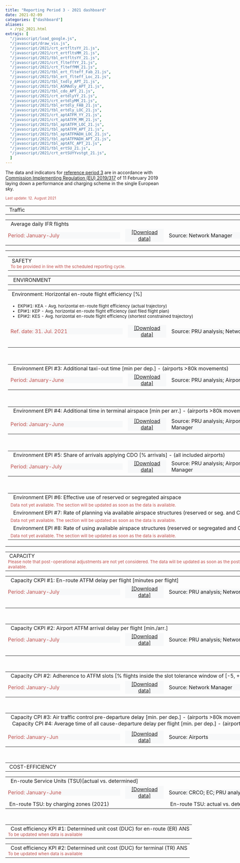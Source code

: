 ```yaml
---
title: "Reporting Period 3 - 2021 dashboard"
date: 2021-02-09
categories: ["dashboard"]
aliases:
  - /rp2_2021.html
extrajs: [
  "/javascript/load_google.js",
  "/javascript/draw_vis.js",
  "/javascript/2021/crt_ertfltsYY_21.js",
  "/javascript/2021/crt_ertfltsMM_21.js",
  "/javascript/2021/tbl_ertfltsYY_21.js",
  "/javascript/2021/crt_flteffYY_21.js",
  "/javascript/2021/crt_flteffMM_21.js",
  "/javascript/2021/tbl_ert_flteff_Fab_21.js",
  "/javascript/2021/tbl_ert_flteff_Loc_21.js",
  "/javascript/2021/tbl_txdly_APT_21.js",
  "/javascript/2021/tbl_ASMAdly_APT_21.js",
  "/javascript/2021/tbl_cdo_APT_21.js",
  "/javascript/2021/crt_ertdlyYY_21.js",
  "/javascript/2021/crt_ertdlyMM_21.js",
  "/javascript/2021/tbl_ertdly_FAB_21.js",
  "/javascript/2021/tbl_ertdly_LOC_21.js",
  "/javascript/2021/crt_aptATFM_YY_21.js",
  "/javascript/2021/crt_aptATFM_MM_21.js",
  "/javascript/2021/tbl_aptATFM_LOC_21.js",
  "/javascript/2021/tbl_aptATFM_APT_21.js",
  "/javascript/2021/tbl_aptATFMADH_LOC_21.js",
  "/javascript/2021/tbl_aptATFMADH_APT_21.js",
  "/javascript/2021/tbl_aptATC_APT_21.js",
  "/javascript/2021/tbl_ertSU_21.js",
  "/javascript/2021/crt_ertSUYYvstgt_21.js",
  ]
---
```

<script type="text/javascript" src="//www.google.com/jsapi"></script>

The data and indicators for [reference period 3][ref3] are in accordance with [Commission Implementing Regulation (EU) 2019/317][no317_2019] of 11 February 2019 laying down a performance and charging scheme in the single European sky.

<small><span style="color:#C0504D;">Last update: 12. August 2021</small></span>
<!-- TRAFFIC -->
<table style="text-align: left; width: 950px;" border="0" cellpadding="2" cellspacing="2">
  <tbody>
  <tr>
  <td colspan="2" rowspan="1" style="width: 950px"><div class="head2">&nbsp;Traffic</div></td>
  </tr>
    <table style="width: 950px;" border="0" cellpadding="1" cellspacing="1">
        <tbody>
        <tr>
        <td colspan="4" rowspan="1"><div class="head3">&nbsp; Average daily IFR flights</div></td>
        </tr>
        <tr>
          <td><div style="width: 350px; text-align: left; background-color:#f7f8f9; vertical-align: top;" class="data-period"> <span style="color:#C0504D;">Period: January-July</span></div></td>
          <td><div style="width: 120px; text-align: center; background-color:#f7f8f9; vertical-align: top;"><span style="color: rgb(102, 102, 102);"><a href="https://docs.google.com/spreadsheets/d/15t9A1n_RAf8EJav-MOOnOY8ot05c5uWUmmtlc9Q9rqM/edit?usp=sharing&hl=en_GB" target="_blank">[Download data]</a></span></div></td>
          <td><div style="width: 350px; text-align: left; background-color:#f7f8f9; vertical-align: top;" class="data-source">Source: Network Manager</div></td>
          <td><div style="width: 120px; text-align: center; background-color:#f7f8f9; vertical-align: top;"> <span style="color: rgb(102, 102, 102);"><a href='{{< relref "/metadata/minutes-of-en-route-atfm-delay-per-flight.Rmd" >}}' target="_blank">[Meta data]</a></span></div></td>
        </tr>     
        <tr>
          <td colspan="2" rowspan="1" style="width: 475px; vertical-align: top;">
            <div id="crt_cap_ert_YY"></div>
            <div style="float: left;" id="crt_ertfltsYY_21"></div>
            <div style="float: left;" id="crt_ertfltsMM_21"></div></td>
          <td colspan="2" rowspan="1" style="width: 475px; vertical-align: top;">
          <div style="float: top;" id="tbl_ertfltsYY_21"></div></td>
        </tr>
      </tbody>
      </table>
</tbody>
</table>

<table style="text-align: left; width: 950px;" border="0" cellpadding="2" cellspacing="2">
  <tbody>
  <tr>
    <td colspan="4" rowspan="1" style="width: 950px">
        <table style="text-align: left; width: 950px;" border="0" cellpadding="2" cellspacing="2">
        <tbody>
    <tr>
            <td colspan="4" rowspan="1" style="width: 950px"><div class="head2">&nbsp;SAFETY</div><small><span style="color:#C0504D;">
            To be provided in line with the scheduled reporting cycle.
       <!--   <ul>
              <li>SKPI#1: Effectiveness of Safety Management (EoSM)</li>
              <li>SPI#1: Separation Minima Infringements (SMI)</li>
              <li>SPI#2: Separation Minima Infringements (SMI) with any contributions from ATS or CNS</li>
              <li>SPI#3: Runway Incursions (RI)</li>
              <li>SPI#4: Runway Incursions with any contribution from ATS or CNS</li>
              <li>SPI#5: Application of automatic safety data recording</li>
            </ul>  -->
            </small></span></td>
  </tr>
  </tbody>
</table>

<!-- ENVIRONMENT-->
<table style="text-align: left; width: 950px;" border="0" cellpadding="2" cellspacing="2">
  <tbody>
  <tr>
  <td colspan="4" rowspan="1" style="width: 950px"><div class="head2">&nbsp; ENVIRONMENT</div></td>
   </tr>
   <!-- Horizontal en-route flight efficiency-->
   <table style="width: 950px;" border="0" cellpadding="1" cellspacing="1">
     <tbody>
        <tr>
       <td colspan="4" rowspan="1"><div class="head3">&nbsp;Environment: Horizontal en-route flight efficiency [%]</div></td>
        </tr>
         <tr>
         <td colspan="4" rowspan="1" style="width: 950px"><small><span>
            <ul>
              <li>EKPI#1: KEA - Avg. horizontal en-route flight efficiency (actual trajectory)</li>
              <li>EPI#1: KEP - Avg. horizontal en-route flight efficiency (last filed flight plan)</li>
              <li>EPI#2: KES - Avg. horizontal en-route flight efficiency (shortest constrained trajectory)</li>
            </ul></small></span></td>
         </tr>
         <tr>
          <td><div style="width: 350px; text-align: left; background-color:#f7f8f9; vertical-align: top;" class="data-period"> <span style="color:#C0504D;">Ref. date: 31. Jul. 2021</span></div></td>
          <td><div style="width: 120px; text-align: center; background-color:#f7f8f9; vertical-align: top;"><span style="color: rgb(102, 102, 102);"><a href="https://docs.google.com/spreadsheets/d/1aMDYvWYjySSoFiDlXNzJyFISXNYpVD-Z1-Kodh5wSqg/edit?usp=sharing&hl=en_GB" target="_blank">[Download data]</a></span></div></td>
          <td><div style="width: 350px; text-align: left; background-color:#f7f8f9; vertical-align: top;" class="data-source">Source: PRU analysis; Network Manager</div></td>
          <td><div style="width: 120px; text-align: center; background-color:#f7f8f9; vertical-align: top;"> <span style="color: rgb(102, 102, 102);"><a href='{{< relref "/metadata/average-horizontal-en-route-inefficiency.md" >}}' target="_blank">[Meta data]</a></span></div></td>
         </tr>
        <tr>
            <td colspan="2" rowspan="1" style="width: 475px; vertical-align: top;">
                <div id="crt_flteffYY_21"></div><br>
                <div id="tbl_ert_flteff_Fab_21"></div></td>
            <td colspan="2" rowspan="1" style="width: 475px; vertical-align: top;">
                <div id="crt_flteffMM_21"></div><br>
                <div id="tbl_ert_flteff_Loc_21"></div></td>
          </tr>
          </tbody>
     </table><br>
   <!-- Additional taxi-out time-->
        <table style="width: 950px;" border="0" cellpadding="1" cellspacing="1">
          <tbody>
          <tr>
            <td colspan="4" rowspan="1"><div class="head3">&nbsp; Environment EPI #3: Additional taxi-out time [min per dep.] - (airports >80k movements)</div><span style="color:#C0504D;"></span></td>
          </tr>
        <!--   <tr>
          <td colspan="4" rowspan="1" style="width: 950px"><div><span style="color:#C0504D;"><small>Data for January 2021 will only be available as of March 2021. This section will be updated as soon as the data is available.</span></div></small></td>
        </tr>-->
         <tr>
            <td><div style="width: 350px; text-align: left; background-color:#f7f8f9; vertical-align: top;" class="data-period"> <span style="color:#C0504D;">Period: January-June</span></div></td>
            <td><div style="width: 120px; text-align: center; background-color:#f7f8f9; vertical-align: top;"><span style="color: rgb(102, 102, 102);"><a href="https://docs.google.com/spreadsheets/d/1zq8q6Ts-zlJn6WqsVxViCBA-gKkNWUs-bds91Q5FZTI/edit?usp=sharing&hl=en_GB" target="_blank">[Download data]</a></span></div></td>
            <td><div style="width: 350px; text-align: left; background-color:#f7f8f9; vertical-align: top;" class="data-source">Source: PRU analysis; Airports</div></td>
            <td><div style="width: 120px; text-align: center; background-color:#f7f8f9; vertical-align: top;"> <span style="color: rgb(102, 102, 102);"><a href='{{< relref "/metadata/additional-taxi-out-time.html" >}}' target="_blank">[Meta data]</a></span></div></td>
          </tr>
          <tr>
            <td colspan="4" rowspan="1" style="vertical-align: top;"><div id="tbl_txdly_APT_21"></div></td>
          </tr>
          </tbody>
        </table><br>
    <!-- Additional ASMA time-->
        <table style="width: 950px;" border="0" cellpadding="1" cellspacing="1">
          <tbody>
          <tr>
            <td colspan="4" rowspan="1"><div class="head3">&nbsp; Environment EPI #4: Additional time in terminal airspace [min per arr.] - (airports >80k movements)</div><span style="color:#C0504D;"></span></td>
          </tr>
         <!--<tr>
          <td colspan="4" rowspan="1" style="width: 950px"><div><span style="color:#C0504D;"><small>Data for January 2021 will only be available as of March 2021. This section will be updated as soon as the data is available.</span></div></small></td>
          </tr>--> 
        <tr>
          <td colspan="4" rowspan="1" style="width: 950px"></td>
          </tr>
          <tr>
            <td><div style="width: 350px; text-align: left; background-color:#f7f8f9; vertical-align: top;" class="data-period"> <span style="color:#C0504D;">Period: January-June</span></div></td>
            <td><div style="width: 120px; text-align: center; background-color:#f7f8f9; vertical-align: top;"><span style="color: rgb(102, 102, 102);"><a href="https://docs.google.com/spreadsheets/d/1oLhnoqi3mtfhULudd3daY8OGzrC4gn6PXWbZ-F281Ag/edit?usp=sharing&hl=en_GB" target="_blank">[Download data]</a></span></div></td>
            <td><div style="width: 350px; text-align: left; background-color:#f7f8f9; vertical-align: top;" class="data-source">Source: PRU analysis; Airports; Network Manager</div></td>
            <td><div style="width: 120px; text-align: center; background-color:#f7f8f9; vertical-align: top;"> <span style="color: rgb(102, 102, 102);"><a href='{{< relref "/metadata/additional-asma-time.html" >}}' target="_blank">[Meta data]</a></span></div></td>
          </tr>
          <tr>
            <td colspan="4" rowspan="1" style="vertical-align: top;"><div id="tbl_ASMAdly_APT_21"></div></td>
          </tr>
          </tbody>
        </table>  <br>
    <!-- Share of arrivals applying CDO -->
        <table style="width: 950px;" border="0" cellpadding="1" cellspacing="1">
          <tbody>
          <tr>
            <td colspan="4" rowspan="1"><div class="head3">&nbsp; Environment EPI #5: Share of arrivals applying CDO [% arrivals] - (all included airports)</div><span style="color:#C0504D;"></span></td>
          </tr>
    <!--  <tr>
          <td colspan="4" rowspan="1" style="width: 950px"><div><span style="color:#C0504D;"><small>Data for June and August not yet available due to processing issues. The section will be updated as soon as the data is available.</span></div></small></td>
          </tr> -->
          <tr>
            <td><div style="width: 350px; text-align: left; background-color:#f7f8f9; vertical-align: top;" class="data-period"> <span style="color:#C0504D;">Period: January-July</span></div></td>
            <td><div style="width: 120px; text-align: center; background-color:#f7f8f9; vertical-align: top;"><span style="color: rgb(102, 102, 102);"><a href="https://docs.google.com/spreadsheets/d/10PNtePohKfQAnrvaSK-M_iRuU0Z0GwoE5cDJMc32UeE/edit?usp=sharing&hl=en_GB" target="_blank">[Download data]</a></span></div></td>
            <td><div style="width: 350px; text-align: left; background-color:#f7f8f9; vertical-align: top;" class="data-source">Source: PRU analysis; Airports; Network Manager</div></td>
            <td><div style="width: 120px; text-align: center; background-color:#f7f8f9; vertical-align: top;"> <span style="color: rgb(102, 102, 102);"> </span></div></td>
          </tr>
          <tr>
            <td colspan="4" rowspan="1" style="vertical-align: top;"><div id="tbl_cdo_APT_21"></div></td>
          </tr>
          </tbody>
        </table><br>
 <!-- Use of share airspace etc -->
        <table style="width: 950px;" border="0" cellpadding="1" cellspacing="1">
          <tbody>
          <tr>
            <td colspan="4" rowspan="1"><div class="head3">&nbsp; Environment EPI #6: Effective use of reserved or segregated airspace</div><span style="color:#C0504D;"></span></td>
          </tr>
          <tr>
            <td colspan="4" rowspan="1" style="width: 950px"><div><span style="color:#C0504D;"><small>Data not yet available. The section will be updated as soon as the data is available.</span></div></small></td>
          </tr>
          <tr>
            <td colspan="4" rowspan="1"><div class="head3">&nbsp; Environment EPI #7: Rate of planning via available airspace structures (reserved or seg. and CDRs)</div><span style="color:#C0504D;"></span></td>
          </tr>
          <tr>
            <td colspan="4" rowspan="1" style="width: 950px"><div><span style="color:#C0504D;"><small>Data not yet available. The section will be updated as soon as the data is available.</span></div></small></td>
          </tr>
          <tr>
            <td colspan="4" rowspan="1"><div class="head3">&nbsp; Environment EPI #8: Rate of using available airspace structures (reserved or segregated and CDRs)</div><span style="color:#C0504D;"></span></td>
          </tr>
          <tr>
            <td colspan="4" rowspan="1" style="width: 950px"><div><span style="color:#C0504D;"><small>Data not yet available. The section will be updated as soon as the data is available.</span></div></small></td>
          </tr>
          </tbody>
        </table>
    </tbody>
</table>

<!-- CAPACITY-->
<table style="text-align: left; width: 950px;" border="0" cellpadding="2" cellspacing="2">
  <tbody>
    <tr>
      <td colspan="4" rowspan="1" style="width: 950px"><div class="head2">&nbsp;CAPACITY</div><span style="color:#C0504D;"><small>Please note that post-operational adjustments are not yet considered. The data will be updated as soon as the post-operational results are available.</span></small></td>
    </tr>
      <!-- EN-ROUTE ATFM DELAYS-->
       <table style="width: 950px;" border="0" cellpadding="1" cellspacing="1">
          <tbody>
          <tr>
            <td colspan="4" rowspan="1"><div class="head3">&nbsp; Capacity CKPI #1: En-route ATFM delay per flight [minutes per flight]</div></td>
          </tr>
          <tr>
            <td><div style="width: 350px; text-align: left; background-color:#f7f8f9; vertical-align: top;" class="data-period"> <span style="color:#C0504D;">Period: January-July</span></div></td>
            <td><div style="width: 120px; text-align: center; background-color:#f7f8f9; vertical-align: top;"><span style="color: rgb(102, 102, 102);"><a href="https://docs.google.com/spreadsheets/d/1cnpFZX-vwSSq2UfyDTtOGO1VJbTEu4GZC67C1RxaRtc/edit?usp=sharing&hl=en_GB" target="_blank">[Download data]</a></span></div></td>
            <td><div style="width: 350px; text-align: left; background-color:#f7f8f9; vertical-align: top;" class="data-source">Source: PRU analysis; Network Manager</div></td>
            <td><div style="width: 120px; text-align: center; background-color:#f7f8f9; vertical-align: top;"> <span style="color: rgb(102, 102, 102);"><a href='{{< relref "/metadata/minutes-of-en-route-atfm-delay-per-flight.md" >}}' target="_blank">[Meta data]</a></span></div></td>
          </tr>
          <tr>
            <td colspan="2" rowspan="1" style="width: 475px; vertical-align: top;">
                <div id="crt_ertdlyYY_21"></div><br>
                <div id="tbl_ertdly_FAB_21"></div></td>
            <td colspan="2" rowspan="1" style="width: 475px; vertical-align: top;">
                <div id="crt_ertdlyMM_21"></div><br>
                <div id="tbl_ertdly_LOC_21"></div></td>
          </tr>
          </tbody>
        </table>  <br>
      <!-- AIRPORT ATFM ARRIVAL DELAYS-->
        <table style="width: 950px;" border="0" cellpadding="1" cellspacing="1">
          <tbody>
          <tr>
            <td colspan="4" rowspan="1"><div class="head3">&nbsp; Capacity CKPI #2: Airport ATFM arrival delay per flight [min./arr.]</div></td>
          </tr>
          <tr>
            <td><div style="width: 350px; text-align: left; background-color:#f7f8f9; vertical-align: top;" class="data-period"> <span style="color:#C0504D;">Period: January-July</span></div></td>
            <td><div style="width: 120px; text-align: center; background-color:#f7f8f9; vertical-align: top;"><span style="color: rgb(102, 102, 102);"><a href="https://docs.google.com/spreadsheets/d/1nsqS1vSI3pVDiiDtWyQR9aaJWMKNKRzOfmda-lMlpRc/edit?usp=sharing&hl=en_GB" target="_blank">[Download data]</a></span></div></td>
            <td><div style="width: 350px; text-align: left; background-color:#f7f8f9; vertical-align: top;" class="data-source">Source: PRU analysis; Network Manager</div></td>
            <td><div style="width: 120px; text-align: center; background-color:#f7f8f9; vertical-align: top;"> <span style="color: rgb(102, 102, 102);"><a href='{{< relref "/metadata/airport-atfm-delay.md" >}}' target="_blank">[Meta data]</a></span></div></td>
          </tr>
          <tr>
            <td colspan="2" rowspan="1" style="width: 475px; vertical-align: top;">
                <div id="crt_aptATFM_YY_21"></div><br>
                <div id="tbl_aptATFM_LOC_21"></div></td>
            <td colspan="2" rowspan="1" style="width: 475px; vertical-align: top;">
                <div id="crt_aptATFM_MM_21"></div><br>
                <div id="tbl_aptATFM_APT_21"></div></td>
          </tr>
          </tbody>
        </table>
    <br>
      <!-- ADHERENCE TO ATFM SLOTS--> 
        <table style="width: 950px;" border="0" cellpadding="1" cellspacing="1">
          <tbody>
          <tr>
            <td colspan="4" rowspan="1"><div class="head3">&nbsp; Capacity CPI #2: Adherence to ATFM slots [% flights inside the slot tolerance window of [-5, +10 min.]]</div></td>
          </tr>
          <tr>
            <td><div style="width: 350px; text-align: left; background-color:#f7f8f9; vertical-align: top;" class="data-period"> <span style="color:#C0504D;">Period: January-July</span></div></td>
            <td><div style="width: 120px; text-align: center; background-color:#f7f8f9; vertical-align: top;"><span style="color: rgb(102, 102, 102);"><a href="https://docs.google.com/spreadsheets/d/1rMUI-Txv1Vf3T6qTNxckLF3M7o4J7HBoDsqD5krMYtw/edit?usp=sharing&hl=en_GB" target="_blank">[Download data]</a></span></div></td>
            <td><div style="width: 350px; text-align: left; background-color:#f7f8f9; vertical-align: top;" class="data-source">Source: Network Manager</div></td>
            <td><div style="width: 120px; text-align: center; background-color:#f7f8f9; vertical-align: top;"> <span style="color: rgb(102, 102, 102);"><a href='{{< relref "/metadata/atfm-slot-adherence.md" >}}' target="_blank">[Meta data]</a></span></div></td>
          </tr>
          <tr>
            <td colspan="2" rowspan="1" style="width: 475px; vertical-align: top;">
                <div style="float: top;" id="tbl_aptATFMADH_LOC_21"></div></td>
            <td colspan="2" rowspan="1" style="width: 475px; vertical-align: top;">
                <div style="float: top;" id="tbl_aptATFMADH_APT_21"></div></td>
          </tr>
          </tbody>
        </table>
  <br>
    <!-- ATC PRE DEPARTURE DELAYS-->
      <table style="width: 950px;" border="0" cellpadding="1" cellspacing="1">
        <tbody>
        <tr>
          <td colspan="4" rowspan="1"><div class="head3">&nbsp; Capacity CPI #3: Air traffic control pre-departure delay [min. per dep.] - (airports >80k movements)<br>&nbsp; &nbsp;Capacity CPI #4: Average time of all cause-departure delay per flight [min. per dep.] - (airports >80k movements)</div></td>
        </tr>
        <!-- <tr>
          <td colspan="4" rowspan="1" style="width: 950px"><div><span style="color:#C0504D;"><small>Data for January 2021 will only be available as of March 2021. This section will be updated as soon as the data is available.</span></div></small></td>
        </tr>-->
        <tr>
          <td colspan="4" rowspan="1" style="width: 950px"></td>
        </tr>
        <tr>
          <td><div style="width: 350px; text-align: left; background-color:#f7f8f9; vertical-align: top;" class="data-period"> <span style="color:#C0504D;">Period: January-Jun</span></div></td>
          <td><div style="width: 120px; text-align: center; background-color:#f7f8f9; vertical-align: top;"><span style="color: rgb(102, 102, 102);"><a href="https://docs.google.com/spreadsheets/d/1HEI019X3eryd5TPRNf77R8-CMu78Vzz1A8V0t1UxSLQ/edit?usp=sharing&hl=en_GB" target="_blank">[Download data]</a></span></div></td>
          <td><div style="width: 350px; text-align: left; background-color:#f7f8f9; vertical-align: top;" class="data-source">Source: Airports</div></td>
          <td><div style="width: 120px; text-align: center; background-color:#f7f8f9; vertical-align: top;"> <span style="color: rgb(102, 102, 102);"><a href='{{< relref "/metadata/atc-pre-departure-delay.md" >}}' target="_blank">[Meta data]</a></span></div></td>
        </tr>
        <tr>
          <td colspan="4" rowspan="1"> 
              <div style="float: top;" id="tbl_aptATC_APT_21"></div></td>
        </tr>
        </tbody>
      </table>
</table><br>
<!-- COST-EFFICIENCY-->
<table style="text-align: left; width: 950px;" border="0" cellpadding="2" cellspacing="2">
  <tbody>
  <tr>
    <td colspan="4" rowspan="1" style="width: 950px"><div class="head2">&nbsp;COST-EFFICIENCY</div></td>
  </tr>
   <!-- EN-ROUTE SERVICE UNITS-->
      <table style="width: 950px;" border="0" cellpadding="1" cellspacing="1">
        <tbody>
          <tr>
            <td colspan="4" rowspan="1"><div class="head3">&nbsp; En-route Service Units (TSU)[actual vs. determined]</div></td>
          </tr>
          <tr>
            <td><div style="width: 350px; text-align: left; background-color:#f7f8f9; vertical-align: top;" class="data-period"> <span style="color:#C0504D;">Period: January-June</span></div></td>
            <td><div style="width: 120px; text-align: center; background-color:#f7f8f9; vertical-align: top;"><span style="color: rgb(102, 102, 102);"><a href="https://docs.google.com/spreadsheets/d/1U5hGY6df3-XkMc2UCtBcje3iySuh04YnSen5QgWQvV0/edit?usp=sharing" target="_blank">[Download data]</a></span></div></td>
            <td><div style="width: 350px; text-align: left; background-color:#f7f8f9; vertical-align: top;" class="data-source">Source: CRCO; EC; PRU analysis </div></td>
            <td><div style="width: 120px; text-align: center; background-color:#f7f8f9; vertical-align: top;"> <span style="color: rgb(102, 102, 102);"></span></div></td>
          </tr>
          <tr>
            <td colspan="2" rowspan="1" style="width: 475px, text-align: center; vertical-align: top; ">
              <div class="head4">&nbsp;En-route TSU: by charging zones (2021)</div>
              <div style="float: top;" id="tbl_ertSU_21"></div></td>
            <td colspan="2" rowspan="1" style="width: 475px, text-align: center; vertical-align: top; ">
              <div class="head4">&nbsp;En-route TSU: actual vs. determined (2021)</div>
              <div style="float: top;" id="crt_ertSUYYvstgt_21"></div></td>
          </tr>
        </tbody>
      </table> <br>
    <!-- DETERMINED UNIT COSTS FOR EN ROUTE ANS-->
       <table style="text-align: left; width: 950px;" border="0" cellpadding="1" cellspacing="1">
       <tbody>
            <tr>
              <td colspan="4" rowspan="1"><div class="head3">&nbsp; Cost efficiency KPI #1: Determined unit cost (DUC) for en-route (ER) ANS</div><span style="color:#C0504D;"><small>To be updated when data is available</small></span></td>
            </tr>
      </tbody>
     </table>
     <!-- DETERMINED UNIT COSTS FOR TERMINAL ANS-->
       <table style="text-align: left; width: 950px;" border="0" cellpadding="2" cellspacing="2">
            <tbody>
            <tr>
              <td colspan="4" rowspan="1"><div class="head3">&nbsp; Cost efficiency KPI #2: Determined unit cost (DUC) for terminal (TR) ANS</div><span style="color:#C0504D;"><small>To be updated when data is available</small></span></td>
            </tr>
        </tbody>
      </table>
  </tbody>
</table>

<script src="//d3js.org/d3.v3.min.js" type="text/javascript"></script>
<script type="text/javascript" src="https://pym.nprapps.org/pym.v1.min.js"></script>


[no317_2019]: https://eur-lex.europa.eu/legal-content/EN/TXT/?uri=uriserv:OJ.L_.2019.056.01.0001.01.ENG "IR 317/2019"
[ref3]: ../../metadata/rp3/ "Reference Period 3"